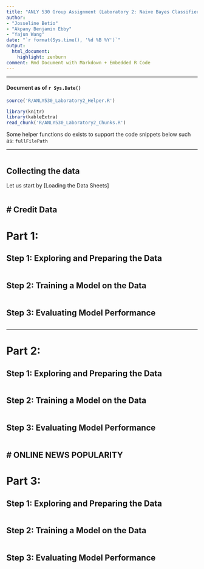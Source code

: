 ```yaml
---
title: "ANLY 530 Group Assignment (Laboratory 2: Naive Bayes Classifiers)"
author:
- "Josseline Betio"
- "Akpany Benjamin Ebby"
- "Yajun Wang"
date: "`r format(Sys.time(), '%d %B %Y')`"
output:
  html_document:
    highlight: zenburn
comment: Rmd Document with Markdown + Embedded R Code
---
```


---

#### Document as of `r Sys.Date()`

```r

source('R/ANLY530_Laboratory2_Helper.R')

```

```r

library(knitr)
library(kableExtra)
read_chunk('R/ANLY530_Laboratory2_Chunks.R')

```

Some helper functions do exists to support the code snippets below such as: ```fullFilePath```

---

```r
```

## Collecting the data

Let us start by [Loading the Data Sheets]

```r
```

# Credit Data
-------------

# Part 1:

## Step 1: Exploring and Preparing the Data

```r
```

## Step 2: Training a Model on the Data

```r
```

## Step 3: Evaluating Model Performance

```r
```

---

# Part 2:

## Step 1: Exploring and Preparing the Data

```r
```

## Step 2: Training a Model on the Data

```r
```

## Step 3: Evaluating Model Performance

```r
```

# ONLINE NEWS POPULARITY
------------------------

# Part 3:

## Step 1: Exploring and Preparing the Data

```r
```

## Step 2: Training a Model on the Data

```r
```

## Step 3: Evaluating Model Performance

```r
```
